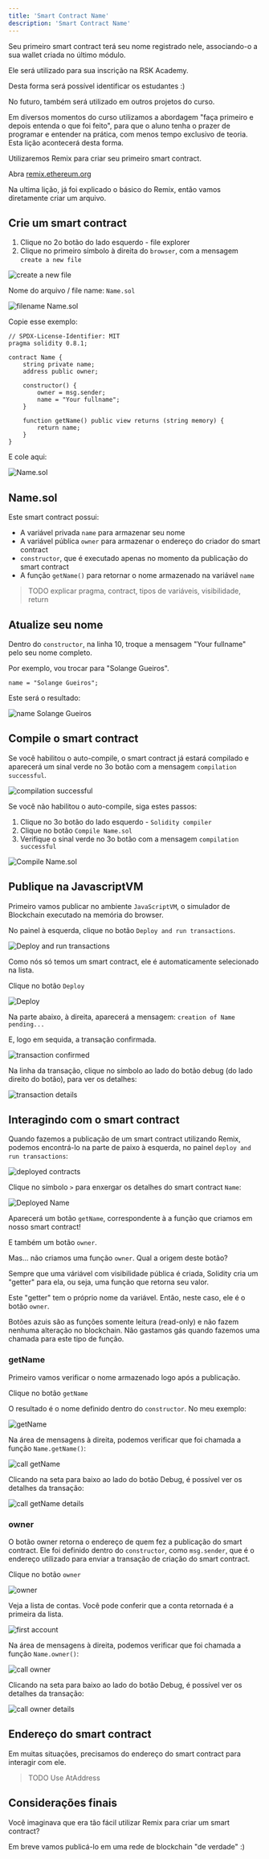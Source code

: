 ---
title: 'Smart Contract Name'
description: 'Smart Contract Name'
---

Seu primeiro smart contract terá seu nome registrado nele, 
associando-o a sua wallet criada no último módulo.

Ele será utilizado para sua inscrição na RSK Academy.

Desta forma será possível identificar os estudantes :)

No futuro, também será utilizado em outros projetos do curso.

Em diversos momentos do curso utilizamos a abordagem "faça primeiro e depois entenda o que foi feito", 
para que o aluno tenha o prazer de programar e entender na prática, com menos tempo exclusivo de teoria.
Esta lição acontecerá desta forma.

Utilizaremos Remix para criar seu primeiro smart contract.

Abra [remix.ethereum.org](http://remix.ethereum.org/)

Na ultima lição, já foi explicado o básico do Remix, então vamos diretamente criar um arquivo.

## Crie um smart contract

1. Clique no 2o botão do lado esquerdo - file explorer
2. Clique no primeiro símbolo à direita do `browser`, com a mensagem `create a new file`

![create a new file](/img/courses/dev/02/smart-contract-name/image-01.png)

Nome do arquivo / file name: `Name.sol`

![filename Name.sol](/img/courses/dev/02/smart-contract-name/image-02.png)

Copie esse exemplo:

```solidity
// SPDX-License-Identifier: MIT
pragma solidity 0.8.1;

contract Name {
    string private name;
    address public owner;

    constructor() {
        owner = msg.sender;
        name = "Your fullname";
    }

    function getName() public view returns (string memory) {
        return name;
    }
}
```

E cole aqui:

![Name.sol](/img/courses/dev/02/smart-contract-name/image-03.png)

## Name.sol

Este smart contract possui:

* A variável privada `name` para armazenar seu nome
* A variável pública `owner` para armazenar o endereço do criador do smart contract
* `constructor`, que é executado apenas no momento da publicação do smart contract
* A função `getName()` para retornar o nome armazenado na variável `name`

> TODO
explicar pragma, contract, tipos de variáveis, visibilidade, return

## Atualize seu nome

Dentro do `constructor`, na linha 10, troque a mensagem "Your fullname" pelo seu nome completo.

Por exemplo, vou trocar para "Solange Gueiros".

```solidity
name = "Solange Gueiros";
```

Este será o resultado:

![name Solange Gueiros](/img/courses/dev/02/smart-contract-name/image-04.png)

## Compile o smart contract

Se você habilitou o auto-compile, 
o smart contract já estará compilado e 
aparecerá um sinal verde no 3o botão com a mensagem `compilation successful`.

![compilation successful](/img/courses/dev/02/smart-contract-name/image-06.png)

Se você não habilitou o auto-compile, siga estes passos:

1. Clique no 3o botão do lado esquerdo - `Solidity compiler`
2. Clique no botão `Compile Name.sol`
3. Verifique o sinal verde no 3o botão com a mensagem `compilation successful`

![Compile Name.sol](/img/courses/dev/02/smart-contract-name/image-07.png)

## Publique na JavascriptVM

Primeiro vamos publicar no ambiente `JavaScriptVM`, 
o simulador de Blockchain executado na memória do browser.

No painel à esquerda, clique no botão `Deploy and run transactions`. 

![Deploy and run transactions](/img/courses/dev/02/smart-contract-name/image-08.png)

Como nós só temos um smart contract, ele é automaticamente selecionado na lista.

Clique no botão `Deploy`

![Deploy](/img/courses/dev/02/smart-contract-name/image-09.png)

Na parte abaixo, à direita, aparecerá a mensagem: `creation of Name pending...`

E, logo em sequida, a transação confirmada.

![transaction confirmed](/img/courses/dev/02/smart-contract-name/image-10.png)

Na linha da transação, clique no símbolo ao lado do botão debug (do lado direito do botão), para ver os detalhes:

![transaction details](/img/courses/dev/02/smart-contract-name/image-11.png)

## Interagindo com o smart contract

Quando fazemos a publicação de um smart contract utilizando Remix, 
podemos encontrá-lo na parte de paixo à esquerda, no painel `deploy and run transactions`:

![deployed contracts](/img/courses/dev/02/smart-contract-name/image-12.png)

Clique no símbolo `>` para enxergar os detalhes do smart contract `Name`:

![Deployed Name](/img/courses/dev/02/smart-contract-name/image-13.png)

Aparecerá um botão `getName`, correspondente à a função que criamos em nosso smart contract!

E também um botão `owner`.

Mas... não criamos uma função `owner`. Qual a origem deste botão?

Sempre que uma váriável com visibilidade pública é criada, 
Solidity cria um "getter" para ela, 
ou seja, uma função que retorna seu valor.

Este "getter" tem o próprio nome da variável. 
Então, neste caso, ele é o botão `owner`.

Botões azuis são as funções somente leitura (read-only) e não fazem nenhuma alteração no blockchain. 
Não gastamos gás quando fazemos uma chamada para este tipo de função.

### getName

Primeiro vamos verificar o nome armazenado logo após a publicação.

Clique no botão `getName`

O resultado é o nome definido dentro do `constructor`.
No meu exemplo:

![getName](/img/courses/dev/02/smart-contract-name/image-14.png)

Na área de mensagens à direita, podemos verificar que foi chamada a função `Name.getName()`:

![call getName](/img/courses/dev/02/smart-contract-name/image-15.png)

Clicando na seta para baixo ao lado do botão Debug, é possível ver os detalhes da transação:

![call getName details](/img/courses/dev/02/smart-contract-name/image-16.png)

### owner

O botão owner retorna o endereço de quem fez a publicação do smart contract.
Ele foi definido dentro do `constructor`, como `msg.sender`, 
que é o endereço utilizado para enviar a transação de criação do smart contract.

Clique no botão `owner`

![owner](/img/courses/dev/02/smart-contract-name/image-17.png)

Veja a lista de contas. 
Você pode conferir que a conta retornada é a primeira da lista.

![first account](/img/courses/dev/02/smart-contract-name/image-20.png)

Na área de mensagens à direita, podemos verificar que foi chamada a função `Name.owner()`:

![call owner](/img/courses/dev/02/smart-contract-name/image-18.png)

Clicando na seta para baixo ao lado do botão Debug, é possível ver os detalhes da transação:

![call owner details](/img/courses/dev/02/smart-contract-name/image-19.png)

## Endereço do smart contract

Em muitas situações, precisamos do endereço do smart contract para interagir com ele.

> TODO
Use AtAddress

## Considerações finais

Você imaginava que era tão fácil utilizar Remix para criar um smart contract?

Em breve vamos publicá-lo em uma rede de blockchain "de verdade" 
:)

